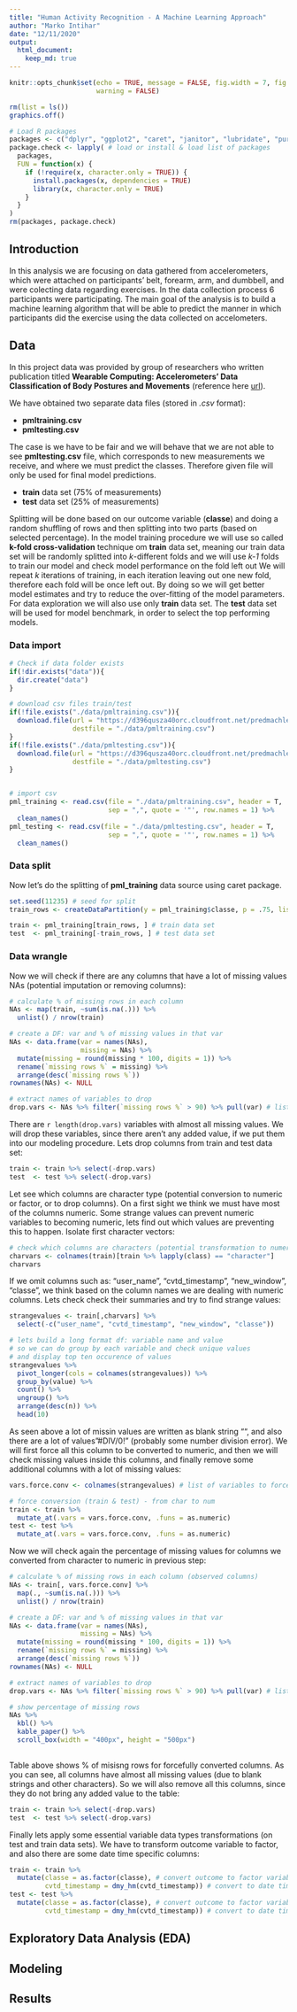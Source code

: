 ```yaml
---
title: "Human Activity Recognition - A Machine Learning Approach"
author: "Marko Intihar"
date: "12/11/2020"
output:
  html_document:
    keep_md: true
---
```


```r
knitr::opts_chunk$set(echo = TRUE, message = FALSE, fig.width = 7, fig.height = 3,
                      warning = FALSE)
```

```r
rm(list = ls())
graphics.off()

# Load R packages
packages <- c("dplyr", "ggplot2", "caret", "janitor", "lubridate", "purrr", "kableExtra", "tidyr") # list of packages to load
package.check <- lapply( # load or install & load list of packages
  packages,
  FUN = function(x) {
    if (!require(x, character.only = TRUE)) {
      install.packages(x, dependencies = TRUE)
      library(x, character.only = TRUE)
    }
  }
) 
rm(packages, package.check)
```

## Introduction

In this analysis we are focusing on data gathered from accelerometers, which were attached on participants' belt, forearm, arm, and dumbbell, and were colecting data regarding exercises. In the data collection process 6 participants were participating. The main goal of the analysis is to build a machine learning algorithm that will be able to predict the manner in which participants did the exercise using the data collected on accelometers.


## Data 

In this project data was provided by group of researchers who written publication titled **Wearable Computing: Accelerometers' Data Classification of Body Postures and Movements** (reference here [url](http://groupware.les.inf.puc-rio.br/work.jsf?p1=10335)).


We have obtained two separate data files (stored in *.csv* format):

* **pmltraining.csv**
* **pmltesting.csv**


The case is we have to be fair and we will behave that we are not able to see **pmltesting.csv** file, which corresponds to new measurements we receive, and where we must predict the classes. Therefore given file will only be used for final model predictions.


* **train** data set (75% of measurements)
* **test** data set (25% of measurements)

Splitting will be done based on our outcome variable (**classe**) and doing a random shuffling of rows and then splitting into two parts (based on selected percentage). In the model training procedure we will use so called **k-fold cross-validation** technique om **train** data set, meaning our train data set will be randomly splitted into *k*-different folds and we will use *k-1* folds to train our model and check model performance on the fold left out We will repeat *k* iterations of training, in each iteration leaving out one new fold, therefore each fold will be once left out. By doing so we will get better model estimates and try to reduce the over-fitting of the model parameters. For data exploration we will also use only **train** data set. The **test** data set will be used for model benchmark, in order to select the top performing models.



### Data import

```r

# Check if data folder exists
if(!dir.exists("data")){
  dir.create("data")
}

# download csv files train/test
if(!file.exists("./data/pmltraining.csv")){
  download.file(url = "https://d396qusza40orc.cloudfront.net/predmachlearn/pml-training.csv", 
                destfile = "./data/pmltraining.csv")
}
if(!file.exists("./data/pmltesting.csv")){
  download.file(url = "https://d396qusza40orc.cloudfront.net/predmachlearn/pml-testing.csv", 
                destfile = "./data/pmltesting.csv")
}


# import csv
pml_training <- read.csv(file = "./data/pmltraining.csv", header = T, 
                         sep = ",", quote = '"', row.names = 1) %>% 
  clean_names()
pml_testing <- read.csv(file = "./data/pmltesting.csv", header = T, 
                         sep = ",", quote = '"', row.names = 1) %>% 
  clean_names()
```



### Data split

Now let's do the splitting of **pml_training** data source using caret package.

```r
set.seed(11235) # seed for split
train_rows <- createDataPartition(y = pml_training$classe, p = .75, list = F) # do the splitting 

train <- pml_training[train_rows, ] # train data set
test  <- pml_training[-train_rows, ] # test data set
```




### Data wrangle


Now we will check if there are any columns that have a lot of missing values NAs (potential imputation or removing columns):

```r
# calculate % of missing rows in each column 
NAs <- map(train, ~sum(is.na(.))) %>% 
  unlist() / nrow(train) 

# create a DF: var and % of missing values in that var
NAs <- data.frame(var = names(NAs),
                  missing = NAs) %>% 
  mutate(missing = round(missing * 100, digits = 1)) %>% 
  rename(`missing rows %` = missing) %>% 
  arrange(desc(`missing rows %`))
rownames(NAs) <- NULL

# extract names of variables to drop
drop.vars <- NAs %>% filter(`missing rows %` > 90) %>% pull(var) # list of columns to drop (more then 50 % NA)
```

There are `r length(drop.vars)` variables with almost all missing values. We will drop these variables, since there aren't any added value, if we put them into our modeling procedure. Lets drop columns from train and test data set:


```r
train <- train %>% select(-drop.vars) 
test  <- test %>% select(-drop.vars) 
```


Let see which columns are character type (potential conversion to numeric or factor, or to drop columns). On a first sight we think we must have most of the columns numeric. Some strange values can prevent numeric variables to becoming numeric, lets find out which values are preventing this to happen. Isolate first character vectors:

```r
# check which columns are characters (potential transformation to numeric or to drop columns)
charvars <- colnames(train)[train %>% lapply(class) == "character"]
charvars
```

If we omit columns such as: "user_name", "cvtd_timestamp", "new_window", "classe", we think based on the column names we are dealing with numeric columns. Lets check check their summaries and try to find strange values:

```r
strangevalues <- train[,charvars] %>% 
  select(-c("user_name", "cvtd_timestamp", "new_window", "classe")) 

# lets build a long format df: variable name and value 
# so we can do group by each variable and check unique values
# and display top ten occurence of values
strangevalues %>% 
  pivot_longer(cols = colnames(strangevalues)) %>% 
  group_by(value) %>% 
  count() %>% 
  ungroup() %>% 
  arrange(desc(n)) %>% 
  head(10)
```

As seen above a lot of missin values are written as blank string "", and also there are a lot of values "#DIV/0!" (probably some number division error). We will first force all this column to be converted to numeric, and then we will check missing values inside this columns, and finally remove some additional columns with a lot of missing values:

```r
vars.force.conv <- colnames(strangevalues) # list of variables to force conversion

# force conversion (train & test) - from char to num
train <- train %>% 
  mutate_at(.vars = vars.force.conv, .funs = as.numeric)
test <- test %>% 
  mutate_at(.vars = vars.force.conv, .funs = as.numeric)

```


Now we will check again the percentage of missing values for columns we converted from character to numeric in previous step:

```r
# calculate % of missing rows in each column (observed columns)
NAs <- train[, vars.force.conv] %>% 
  map(., ~sum(is.na(.))) %>% 
  unlist() / nrow(train) 

# create a DF: var and % of missing values in that var
NAs <- data.frame(var = names(NAs),
                  missing = NAs) %>% 
  mutate(missing = round(missing * 100, digits = 1)) %>% 
  rename(`missing rows %` = missing) %>% 
  arrange(desc(`missing rows %`))
rownames(NAs) <- NULL

# extract names of variables to drop
drop.vars <- NAs %>% filter(`missing rows %` > 90) %>% pull(var) # list of columns to drop (more then 50 % NA)

# show percentage of missing rows
NAs %>% 
  kbl() %>% 
  kable_paper() %>%
  scroll_box(width = "400px", height = "500px")
  

```

Table above shows % of misisng rows for forcefully converted columns. As you can see, all columns have almost all missing values (due to blank strings and other characters). So we will also remove all this columns, since they do not bring any added value to the table:

```r
train <- train %>% select(-drop.vars) 
test  <- test %>% select(-drop.vars) 
```


Finally lets apply some essential variable data types transformations (on test and train data sets). We have to transform outcome variable to factor, and also there are some date time specific columns:

```r
train <- train %>%
  mutate(classe = as.factor(classe), # convert outcome to factor variable
         cvtd_timestamp = dmy_hm(cvtd_timestamp)) # convert to date time object
test <- test %>%
  mutate(classe = as.factor(classe), # convert outcome to factor variable
         cvtd_timestamp = dmy_hm(cvtd_timestamp)) # convert to date time object
```




## Exploratory Data Analysis (EDA)



## Modeling


## Results

